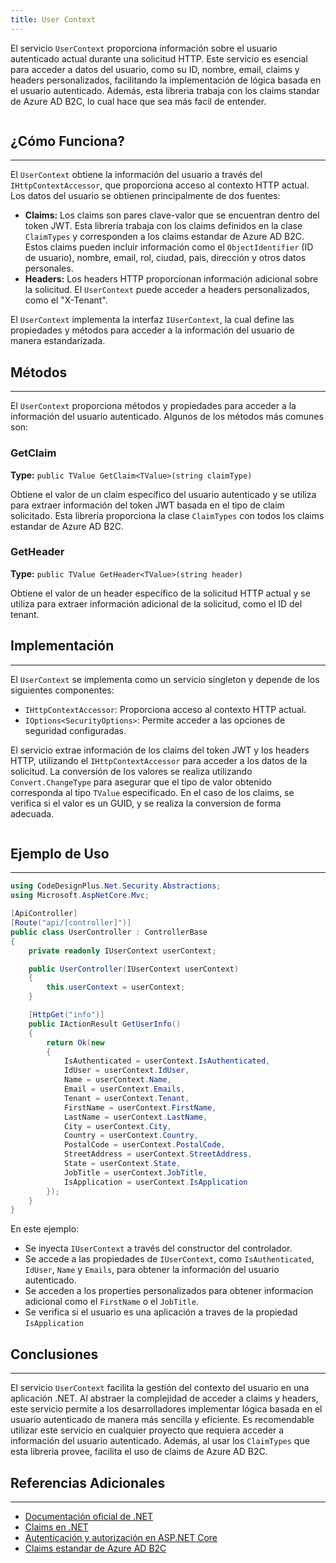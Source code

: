 ```yaml
---
title: User Context
---
```



El servicio `UserContext` proporciona información sobre el usuario autenticado actual durante una solicitud HTTP. Este servicio es esencial para acceder a datos del usuario, como su ID, nombre, email, claims y headers personalizados, facilitando la implementación de lógica basada en el usuario autenticado. Además, esta libreria trabaja con los claims standar de Azure AD B2C, lo cual hace que sea más facil de entender.

```csharp url="packages/CodeDesignPlus.Net.Security/src/CodeDesignPlus.Net.Security.Abstractions/IUserContext.cs"
```

## ¿Cómo Funciona?
---

El `UserContext` obtiene la información del usuario a través del `IHttpContextAccessor`, que proporciona acceso al contexto HTTP actual. Los datos del usuario se obtienen principalmente de dos fuentes:

-   **Claims:** Los claims son pares clave-valor que se encuentran dentro del token JWT. Esta librería trabaja con los claims definidos en la clase `ClaimTypes` y corresponden a los claims estandar de Azure AD B2C. Estos claims pueden incluir información como el `ObjectIdentifier` (ID de usuario), nombre, email, rol, ciudad, pais, dirección y otros datos personales.
-   **Headers:** Los headers HTTP proporcionan información adicional sobre la solicitud. El `UserContext` puede acceder a headers personalizados, como el "X-Tenant".

El `UserContext` implementa la interfaz `IUserContext`, la cual define las propiedades y métodos para acceder a la información del usuario de manera estandarizada.

## Métodos
---

El `UserContext` proporciona métodos y propiedades para acceder a la información del usuario autenticado. Algunos de los métodos más comunes son:

### GetClaim
**Type:** `public TValue GetClaim<TValue>(string claimType)`

Obtiene el valor de un claim específico del usuario autenticado y se utiliza para extraer información del token JWT basada en el tipo de claim solicitado. Esta librería proporciona la clase `ClaimTypes` con todos los claims estandar de Azure AD B2C.

### GetHeader
**Type:** `public TValue GetHeader<TValue>(string header)`

Obtiene el valor de un header específico de la solicitud HTTP actual y se utiliza para extraer información adicional de la solicitud, como el ID del tenant.

## Implementación
---

El `UserContext` se implementa como un servicio singleton y depende de los siguientes componentes:

-   `IHttpContextAccessor`: Proporciona acceso al contexto HTTP actual.
-   `IOptions<SecurityOptions>`: Permite acceder a las opciones de seguridad configuradas.

El servicio extrae información de los claims del token JWT y los headers HTTP, utilizando el `IHttpContextAccessor` para acceder a los datos de la solicitud. La conversión de los valores se realiza utilizando `Convert.ChangeType` para asegurar que el tipo de valor obtenido corresponda al tipo `TValue` especificado. En el caso de los claims, se verifica si el valor es un GUID, y se realiza la conversion de forma adecuada.

```csharp url="packages/CodeDesignPlus.Net.Security/src/CodeDesignPlus.Net.Security/Services/UserContext.cs"
```

## Ejemplo de Uso
---

```csharp
using CodeDesignPlus.Net.Security.Abstractions;
using Microsoft.AspNetCore.Mvc;

[ApiController]
[Route("api/[controller]")]
public class UserController : ControllerBase
{
    private readonly IUserContext userContext;

    public UserController(IUserContext userContext)
    {
        this.userContext = userContext;
    }

    [HttpGet("info")]
    public IActionResult GetUserInfo()
    {
        return Ok(new
        {
            IsAuthenticated = userContext.IsAuthenticated,
            IdUser = userContext.IdUser,
            Name = userContext.Name,
            Email = userContext.Emails,
            Tenant = userContext.Tenant,
            FirstName = userContext.FirstName,
            LastName = userContext.LastName,
            City = userContext.City,
            Country = userContext.Country,
            PostalCode = userContext.PostalCode,
            StreetAddress = userContext.StreetAddress,
            State = userContext.State,
            JobTitle = userContext.JobTitle,
            IsApplication = userContext.IsApplication
        });
    }
}
```

En este ejemplo:

-   Se inyecta `IUserContext` a través del constructor del controlador.
-   Se accede a las propiedades de `IUserContext`, como `IsAuthenticated`, `IdUser`, `Name` y `Emails`, para obtener la información del usuario autenticado.
-  Se acceden a los properties personalizados para obtener informacion adicional como el `FirstName` o el `JobTitle`.
-  Se verifica si el usuario es una aplicación a traves de la propiedad `IsApplication`

## Conclusiones
---

El servicio `UserContext` facilita la gestión del contexto del usuario en una aplicación .NET. Al abstraer la complejidad de acceder a claims y headers, este servicio permite a los desarrolladores implementar lógica basada en el usuario autenticado de manera más sencilla y eficiente. Es recomendable utilizar este servicio en cualquier proyecto que requiera acceder a información del usuario autenticado. Además, al usar los `ClaimTypes` que esta libreria provee, facilita el uso de claims de Azure AD B2C.

## Referencias Adicionales
---

- [Documentación oficial de .NET](https://docs.microsoft.com/en-us/dotnet/)
- [Claims en .NET](https://docs.microsoft.com/en-us/dotnet/standard/security/claims)
- [Autenticación y autorización en ASP.NET Core](https://docs.microsoft.com/en-us/aspnet/core/security/authentication/?view=aspnetcore-7.0)
- [Claims estandar de Azure AD B2C](https://learn.microsoft.com/en-us/azure/active-directory-b2c/tokens-overview#claims)

